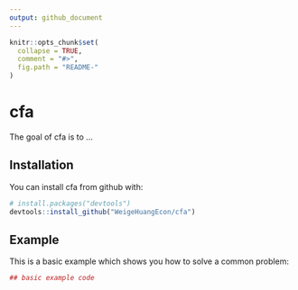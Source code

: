 ```yaml
---
output: github_document
---
```


<!-- README.md is generated from README.Rmd. Please edit that file -->

```r
knitr::opts_chunk$set(
  collapse = TRUE,
  comment = "#>",
  fig.path = "README-"
)
```

# cfa

The goal of cfa is to ...

## Installation

You can install cfa from github with:

```r
# install.packages("devtools")
devtools::install_github("WeigeHuangEcon/cfa")
```

## Example

This is a basic example which shows you how to solve a common problem:

```r
## basic example code
```
